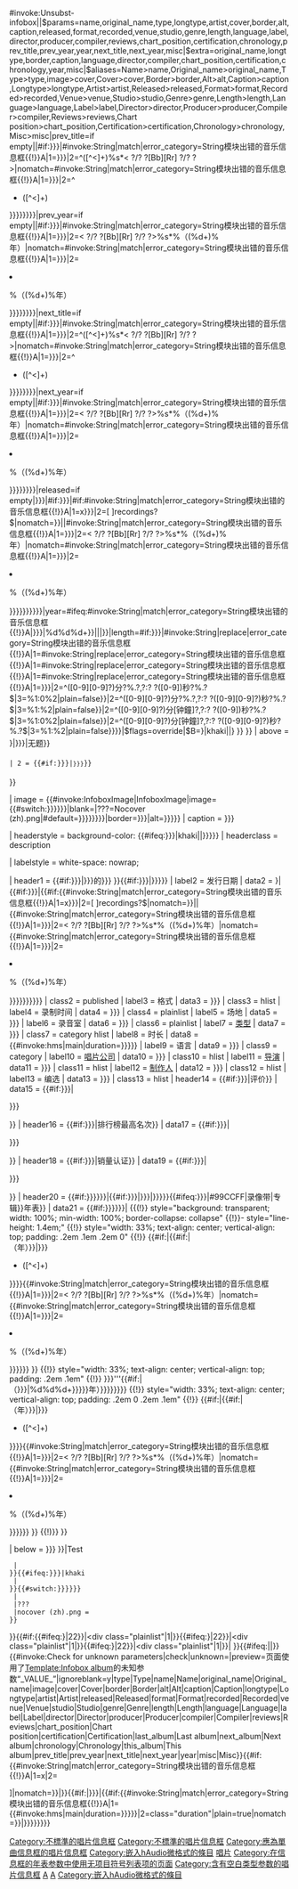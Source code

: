 {{{{{|safesubst:}}}#invoke:Unsubst-infobox||$params=name,original_name,type,longtype,artist,cover,border,alt,caption,released,format,recorded,venue,studio,genre,length,language,label,director,producer,compiler,reviews,chart_position,certification,chronology,prev_title,prev_year,year,next_title,next_year,misc|$extra=original_name,longtype,border,caption,language,director,compiler,chart_position,certification,chronology,year,misc|$aliases=Name>name,Original_name>original_name,Type>type,image>cover,Cover>cover,Border>border,Alt>alt,Caption>caption,Longtype>longtype,Artist>artist,Released>released,Format>format,Recorded>recorded,Venue>venue,Studio>studio,Genre>genre,Length>length,Language>language,Label>label,Director>director,Producer>producer,Compiler>compiler,Reviews>reviews,Chart position>chart_position,Certification>certification,Chronology>chronology,Misc>misc|prev_title={{{{{|safesubst:}}}if empty|{{{prev_title|}}}|{{{{{|safesubst:}}}#if:{{{last_album|{{{Last album|}}}}}}|{{{{{|safesubst:}}}#invoke:String|match|error_category=String模块出错的音乐信息框{{!}}A|1={{{last_album|{{{Last album|}}}}}}|2=^([^<]+)%s*< ?/? ?[Bb][Rr] ?/? ?>|nomatch={{{{{|safesubst:}}}#invoke:String|match|error_category=String模块出错的音乐信息框{{!}}A|1={{{last_album|{{{Last album|}}}}}}|2=^<div class="plainlist"><ul><li>([^<]+)</li>}}}}}}}}|prev_year={{{{{|safesubst:}}}if empty|{{{prev_year|}}}|{{{{{|safesubst:}}}#if:{{{last_album|{{{Last album|}}}}}}|{{{{{|safesubst:}}}#invoke:String|match|error_category=String模块出错的音乐信息框{{!}}A|1={{{last_album|{{{Last album|}}}}}}|2=< ?/? ?[Bb][Rr] ?/? ?>%s*%（(%d+)%年）|nomatch={{{{{|safesubst:}}}#invoke:String|match|error_category=String模块出错的音乐信息框{{!}}A|1={{{last_album|{{{Last album|}}}}}}|2=<li>%（(%d+)%年）</li></ul></div>}}}}}}}}|next_title={{{{{|safesubst:}}}if empty|{{{next_title|}}}|{{{{{|safesubst:}}}#if:{{{next_album|{{{Next album|}}}}}}|{{{{{|safesubst:}}}#invoke:String|match|error_category=String模块出错的音乐信息框{{!}}A|1={{{next_album|{{{Next album|}}}}}}|2=^([^<]+)%s*< ?/? ?[Bb][Rr] ?/? ?>|nomatch={{{{{|safesubst:}}}#invoke:String|match|error_category=String模块出错的音乐信息框{{!}}A|1={{{next_album|{{{Next album|}}}}}}|2=^<div class="plainlist"><ul><li>([^<]+)</li>}}}}}}}}|next_year={{{{{|safesubst:}}}if empty|{{{next_year|}}}|{{{{{|safesubst:}}}#if:{{{next_album|{{{Next album|}}}}}}|{{{{{|safesubst:}}}#invoke:String|match|error_category=String模块出错的音乐信息框{{!}}A|1={{{next_album|{{{Next album|}}}}}}|2=< ?/? ?[Bb][Rr] ?/? ?>%s*%（(%d+)%年）|nomatch={{{{{|safesubst:}}}#invoke:String|match|error_category=String模块出错的音乐信息框{{!}}A|1={{{next_album|{{{Next album|}}}}}}|2=<li>%（(%d+)%年）</li></ul></div>}}}}}}}}|released={{{{{|safesubst:}}}if empty|{{{released|{{{Released|}}}}}}|{{{{{|safesubst:}}}#if:{{{this_album|{{{This album|}}}}}}|{{{{{|safesubst:}}}#if:{{{{{|safesubst:}}}#invoke:String|match|error_category=String模块出错的音乐信息框{{!}}A|1=x{{{chronology|{{{Chronology|}}}}}}|2=[ ]recordings?$|nomatch=}}||{{{{{|safesubst:}}}#invoke:String|match|error_category=String模块出错的音乐信息框{{!}}A|1={{{this_album|{{{This album|}}}}}}|2=< ?/? ?[Bb][Rr] ?/? ?>%s*%（(%d+)%年）|nomatch={{{{{|safesubst:}}}#invoke:String|match|error_category=String模块出错的音乐信息框{{!}}A|1={{{this_album|{{{This album|}}}}}}|2=<li>%（(%d+)%年）</li></ul></div>}}}}}}}}}}|year={{{{{|safesubst:}}}#ifeq:{{{{{|safesubst:}}}#invoke:String|match|error_category=String模块出错的音乐信息框{{!}}A|{{{released|{{{Released|}}}}}}|%d%d%d+}}|{{{year|}}}||{{{year|}}}}}|length={{{{{|safesubst:}}}#if:{{{length|{{{Length|}}}}}}|{{{{{|safesubst:}}}#invoke:String|replace|error_category=String模块出错的音乐信息框{{!}}A|1={{{{{|safesubst:}}}#invoke:String|replace|error_category=String模块出错的音乐信息框{{!}}A|1={{{{{|safesubst:}}}#invoke:String|replace|error_category=String模块出错的音乐信息框{{!}}A|1={{{{{|safesubst:}}}#invoke:String|replace|error_category=String模块出错的音乐信息框{{!}}A|1={{{length|{{{Length|}}}}}}|2=^([0-9][0-9]?)分?%.?,?:? ?([0-9])秒?%.?$|3=%1:0%2|plain=false}}|2=^([0-9][0-9]?)分?%.?,?:? ?([0-9][0-9]?)秒?%.?$|3=%1:%2|plain=false}}|2=^([0-9][0-9]?)分[钟鐘]?,?:? ?([0-9])秒?%.?$|3=%1:0%2|plain=false}}|2=^([0-9][0-9]?)分[钟鐘]?,?:? ?([0-9][0-9]?)秒?%.?$|3=%1:%2|plain=false}}}}|$flags=override|$B={{infobox
| bodyclass   = vevent haudio

| aboveclass  = summary album
| abovestyle  = background-color: {{#ifeq:{{Infobox album/color|{{{type|{{{Type|}}}}}}}}|khaki|{{Infobox album/color}}|{{Infobox album/color|{{{type|{{{Type|}}}}}} }} }}
| above       = {{Br separated entries
 | 1 = {{#if:{{{name|{{{Name|}}}}}}|<span style="font-size:100%; line-height:2em;">{{{name|{{{Name}}}}}}</span>|<includeonly><span style="font-size:100%; line-height:2em;">无题</span></includeonly>}}
 | 2 = {{#if:{{{original_name|{{{Original_name|}}}}}}|<span style="font-size:90%; line-height:1.5em; font-weight:normal;">{{{original_name|{{{Original_name|}}}}}}</span>}}
}}

| image       = {{#invoke:InfoboxImage|InfoboxImage|image={{#switch:{{{image|{{{cover|{{{Cover|}}}}}}}}}|blank=|???=Nocover (zh).png|#default={{{image|{{{cover|{{{Cover|}}}}}}}}}}}|border={{{border|{{{Border|}}}}}}|alt={{{alt|{{{Alt|}}}}}}}}
| caption     = {{{caption|{{{Caption|}}}}}}

| headerstyle = background-color: {{#ifeq:{{Infobox album/color|{{{type|{{{Type|}}}}}}}}|khaki|{{Infobox album/color}}|{{Infobox album/color|{{{type|{{{Type|}}}}}}}}}}
| headerclass = description

| labelstyle  = white-space: nowrap;

| header1     = {{#if:{{{artist|{{{Artist|}}}}}}|<span class="contributor">{{{artist|{{{Artist}}}}}}</span>的}}{{Infobox album/link|{{{type|{{{Type|}}}}}} }}{{#if:{{{longtype|{{{Longtype|}}}}}}|{{{longtype|{{{Longtype}}}}}}}}
| label2      = 发行日期
| data2       = {{if empty|{{{released|{{{Released|}}}}}}|{{#if:{{{this_album|{{{This album|}}}}}}|{{#if:{{#invoke:String|match|error_category=String模块出错的音乐信息框{{!}}A|1=x{{{chronology|{{{Chronology|}}}}}}|2=[ ]recordings?$|nomatch=}}||{{#invoke:String|match|error_category=String模块出错的音乐信息框{{!}}A|1={{{this_album|{{{This album|}}}}}}|2=< ?/? ?[Bb][Rr] ?/? ?>%s*%（(%d+)%年）|nomatch={{#invoke:String|match|error_category=String模块出错的音乐信息框{{!}}A|1={{{this_album|{{{This album|}}}}}}|2=<li>%（(%d+)%年）</li></ul></div>}}}}}}}}}}
| class2      = published
| label3      = 格式
| data3       = {{{format|{{{Format|}}}}}}
| class3      = hlist
| label4      = 录制时间
| data4       = {{{recorded|{{{Recorded|}}}}}}
| class4      = plainlist
| label5      = 场地
| data5       = {{{venue|{{{Venue|}}}}}}
| label6      = 录音室
| data6       = {{{studio|{{{Studio|}}}}}}
| class6      = plainlist
| label7      = [[音乐类型|类型]]
| data7       = {{{genre|{{{Genre|}}}}}}
| class7      = category hlist
| label8      = 时长
| data8       = {{#invoke:hms|main|duration={{{length|{{{Length|}}}}}}}}
| label9      = 语言
| data9       = {{{language|{{{Language|}}}}}}
| class9      = category
| label10     = [[唱片公司]]
| data10      = {{{label|{{{Label|}}}}}}
| class10     = hlist
| label11     = [[電影導演|导演]]
| data11      = {{{director|{{{Director|}}}}}}
| class11     = hlist
| label12     = [[音樂製作人|制作人]]
| data12      = {{{producer|{{{Producer|}}}}}}
| class12     = hlist
| label13     = 编选
| data13      = {{{compiler|{{{Compiler|}}}}}}
| class13     = hlist
| header14    = {{#if:{{{reviews|{{{Reviews|}}}}}}|评价}}
| data15      = {{#if:{{{reviews|{{{Reviews|}}}}}}|<div style="text-align: left; padding: 0; margin: 0">
{{{reviews|{{{Reviews|}}}}}}
</div>
}}
| header16    = {{#if:{{{chart_position|{{{Chart position|}}}}}}|排行榜最高名次}}
| data17      = {{#if:{{{chart_position|{{{Chart position|}}}}}}|<div style="text-align: left; padding: 0; margin: 0">
{{{chart_position|{{{Chart position|}}}}}}
</div>
}}
| header18    = {{#if:{{{certification|{{{Certification|}}}}}}|销量认证}}
| data19      = {{#if:{{{certification|{{{Certification|}}}}}}|<div style="text-align: left; padding: 0; margin: 0">
{{{certification|{{{Certification|}}}}}}
</div>
}}
| header20    = {{#if:{{{last_album|{{{Last album|}}}}}}{{{next_album|{{{Next album|}}}}}}{{{prev_title|}}}{{{next_title|}}}|{{#if:{{{chronology|{{{Chronology|}}}}}}|{{{chronology|{{{Chronology|}}}}}}|{{{artist|{{{Artist}}}}}}}}{{#ifeq:{{Infobox album/color|{{{type|{{{Type|}}}}}}}}|&#35;99CCFF|录像带|专辑}}年表}}
| data21      = {{#if:{{{last_album|{{{Last album|}}}}}}{{{next_album|{{{Next album|}}}}}}{{{prev_title|}}}{{{next_title|}}}|
{{(!}} style="background: transparent; width: 100%; min-width: 100%; border-collapse: collapse"
{{!}}- style="line-height: 1.4em;"
{{!}} style="width: 33%; text-align: center; vertical-align: top; padding: .2em .1em .2em 0" {{!}} {{#if:{{{prev_title|}}}|{{{prev_title}}}{{#if:{{{prev_year|}}}|<br />（{{{prev_year}}}年）}}|{{{last_album|{{{Last album|}}}}}}<span style="display:none">{{#if:{{{last_album|{{{Last album|}}}}}}|{{#invoke:String|match|error_category=String模块出错的音乐信息框{{!}}A|1={{{last_album|{{{Last album|}}}}}}|2=^([^<]+)%s*< ?/? ?[Bb][Rr] ?/? ?>|nomatch={{#invoke:String|match|error_category=String模块出错的音乐信息框{{!}}A|1={{{last_album|{{{Last album|}}}}}}|2=^<div class="plainlist"><ul><li>([^<]+)</li>}}}}{{#invoke:String|match|error_category=String模块出错的音乐信息框{{!}}A|1={{{last_album|{{{Last album|}}}}}}|2=< ?/? ?[Bb][Rr] ?/? ?>%s*%（(%d+)%年）|nomatch={{#invoke:String|match|error_category=String模块出错的音乐信息框{{!}}A|1={{{last_album|{{{Last album|}}}}}}|2=<li>%（(%d+)%年）</li></ul></div>}}}}}}</span> }}
{{!}} style="width: 33%; text-align: center; vertical-align: top; padding: .2em .1em" {{!}} {{{this_album|{{{This album|'''{{{name|{{{Name|{{PAGENAMEBASE}} }}}}}}'''{{#if:{{{next_year|}}}{{{prev_year|}}}|<br />（{{{year|{{#invoke:String|match|error_category=String模块出错的音乐信息框{{!}}A|{{{released|{{{Released|}}}}}}|%d%d%d+}}}}}年）}}}}}}}}
{{!}} style="width: 33%; text-align: center; vertical-align: top; padding: .2em 0 .2em .1em" {{!}} {{#if:{{{next_title|}}}|{{{next_title}}}{{#if:{{{next_year|}}}|<br />（{{{next_year}}}年）}}|{{{next_album|{{{Next album|}}}}}}<span style="display:none">{{#if:{{{next_album|{{{Next album|}}}}}}|{{#invoke:String|match|error_category=String模块出错的音乐信息框{{!}}A|1={{{next_album|{{{Next album|}}}}}}|2=^([^<]+)%s*< ?/? ?[Bb][Rr] ?/? ?>|nomatch={{#invoke:String|match|error_category=String模块出错的音乐信息框{{!}}A|1={{{next_album|{{{Next album|}}}}}}|2=^<div class="plainlist"><ul><li>([^<]+)</li>}}}}{{#invoke:String|match|error_category=String模块出错的音乐信息框{{!}}A|1={{{next_album|{{{Next album|}}}}}}|2=< ?/? ?[Bb][Rr] ?/? ?>%s*%（(%d+)%年）|nomatch={{#invoke:String|match|error_category=String模块出错的音乐信息框{{!}}A|1={{{next_album|{{{Next album|}}}}}}|2=<li>%（(%d+)%年）</li></ul></div>}}}}}}</span> }}
{{!)}}
}}

| below       = {{{misc|{{{Misc|}}}}}}
}}{{category handler
 |main={{#ifeq:{{Infobox album/color|{{{type|{{{Type|}}}}}}|Test}}|Test
  |[[Category:不標準的唱片信息框]]
 }}{{#ifeq:{{Infobox album/color|{{{type|{{{Type|}}}}}}}}|khaki
  |[[Category:不標準的唱片信息框]][[Category:應為單曲信息框的唱片信息框]]
 }}[[Category:嵌入hAudio微格式的條目]]{{#switch:{{lc:{{{image|{{{cover|{{{Cover|}}}}}}}}}}}
  |
  |???
  |nocover (zh).png = [[Category:損壞的宣傳品圖像的鏈接的頁面|唱片]]
 }}
}}{{#if:{{#ifeq:{{str left|{{{last_album|{{{Last album|}}}}}}|22}}|<div class="plainlist"|1|}}{{#ifeq:{{str left|{{{this_album|{{{This album|}}}}}}|22}}|<div class="plainlist"|1|}}{{#ifeq:{{str left|{{{next_album|{{{Next album|}}}}}}|22}}|<div class="plainlist"|1|}}|[[Category:在信息框的年表参数中使用无项目符号列表项的页面]]
}}{{#ifeq:{{{type|}}}{{{Type|}}}||[[Category:含有空白类型参数的唱片信息框]]}}{{#invoke:Check for unknown parameters|check|unknown={{main other|[[Category:在唱片信息框中使用未知参数的页面|_VALUE_{{PAGENAME}}]]}}|preview=页面使用了[[Template:Infobox album]]的未知参数“_VALUE_”|ignoreblank=y|type|Type|name|Name|original_name|Original_name|image|cover|Cover|border|Border|alt|Alt|caption|Caption|longtype|Longtype|artist|Artist|released|Released|format|Format|recorded|Recorded|venue|Venue|studio|Studio|genre|Genre|length|Length|language|Language|label|Label|director|Director|producer|Producer|compiler|Compiler|reviews|Reviews|chart_position|Chart position|certification|Certification|last_album|Last album|next_album|Next album|chronology|Chronology|this_album|This album|prev_title|prev_year|next_title|next_year|year|misc|Misc}}{{#if:{{#invoke:String|match|error_category=String模块出错的音乐信息框{{!}}A|1={{{prev_title|}}}{{{last_album|}}}{{{Last album|}}}{{{prev_year|}}}{{{next_title|}}}{{{next_album|}}}{{{Next album|}}}{{{next_year|}}}{{{type|}}}{{{Type|}}}{{{name|}}}{{{Name|}}}{{{original_name|}}}{{{Original_name|}}}{{{image|}}}{{{cover|}}}{{{Cover|}}}{{{border|}}}{{{Border|}}}{{{alt|}}}{{{Alt|}}}{{{caption|}}}{{{Caption|}}}{{{longtype|}}}{{{Longtype|}}}{{{artist|}}}{{{Artist|}}}{{{released|}}}{{{Released|}}}{{{format|}}}{{{Format|}}}{{{recorded|}}}{{{Recorded|}}}{{{venue|}}}{{{Venue|}}}{{{studio|}}}{{{Studio|}}}{{{genre|}}}{{{Genre|}}}{{{length|}}}{{{Length|}}}{{{language|}}}{{{Language|}}}{{{label|}}}{{{Label|}}}{{{director|}}}{{{Director|}}}{{{producer|}}}{{{Producer|}}}{{{compiler|}}}{{{Compiler|}}}{{{reviews|}}}{{{Reviews|}}}{{{chart_position|}}}{{{Chart position|}}}{{{certification|}}}{{{Certification|}}}{{{chronology|}}}{{{Chronology|}}}{{{this_album|}}}{{{This album|}}}{{{year|}}}x|2=</?t[drh][ >]|nomatch=}}|[[Category:含有畸形表格对象的音乐信息框|A]]}}{{#if:{{{Name|}}}{{{Original name|}}}{{{Type|}}}{{{Cover|}}}{{{Border|}}}{{{Alt|}}}{{{Caption|}}}{{{Longtype|}}}{{{Artist|}}}{{{Released|}}}{{{Format|}}}{{{Recorded|}}}{{{Venue|}}}{{{Studio|}}}{{{Genre|}}}{{{Length|}}}{{{Language|}}}{{{Label|}}}{{{Director|}}}{{{Producer|}}}{{{Compiler|}}}{{{Reviews|}}}{{{Chart position|}}}{{{Certification|}}}{{{Chronology|}}}{{{Misc|}}}{{{last_album|}}}{{{Last album|}}}{{{this_album|}}}{{{This album|}}}{{{next_album|}}}{{{Next album|}}}|[[Category:在音乐信息框中使用过时参数的页面|A]]}}{{main other|{{#if:{{{length|{{{Length|}}}}}}|{{#if:{{#invoke:String|match|error_category=String模块出错的音乐信息框{{!}}A|1={{#invoke:hms|main|duration={{{length|{{{Length|}}}}}}}}|2=class="duration"|plain=true|nomatch=}}|[[Category:嵌入hAudio微格式的條目]]}}}}}}}}<noinclude>
{{Documentation}}
<!-- Add categories to the /doc subpage, not here. -->
</noinclude>